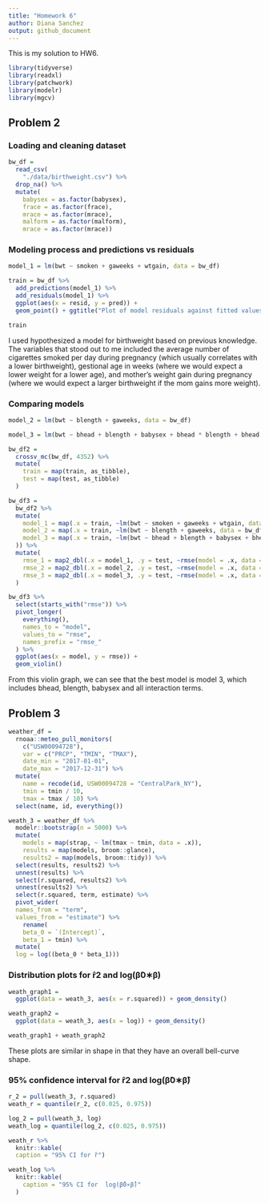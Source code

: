 ```yaml
---
title: "Homework 6"
author: Diana Sanchez
output: github_document
---
```


This is my solution to HW6.

``` r
library(tidyverse)
library(readxl)
library(patchwork)
library(modelr)
library(mgcv)
```

## Problem 2

### Loading and cleaning dataset

```r
bw_df =
  read_csv(
    "./data/birthweight.csv") %>%
  drop_na() %>%
  mutate(
    babysex = as.factor(babysex),
    frace = as.factor(frace),
    mrace = as.factor(mrace),
    malform = as.factor(malform),
    mrace = as.factor(mrace))
```

### Modeling process and predictions vs residuals
```r
model_1 = lm(bwt ~ smoken + gaweeks + wtgain, data = bw_df)

train = bw_df %>% 
  add_predictions(model_1) %>% 
  add_residuals(model_1) %>% 
  ggplot(aes(x = resid, y = pred)) + 
  geom_point() + ggtitle("Plot of model residuals against fitted values")

train
```

I used hypothesized a model for birthweight based on previous knowledge. The variables that stood out to me included the average number of cigarettes smoked per day during pregnancy (which usually correlates with a lower birthweight), gestional age in weeks (where we would expect a lower weight for a lower age), and mother's weight gain during pregnancy (where we would expect a larger birthweight if the mom gains more weight).

### Comparing models
```r
model_2 = lm(bwt ~ blength + gaweeks, data = bw_df)

model_3 = lm(bwt ~ bhead + blength + babysex + bhead * blength + bhead * babysex + blength * babysex + bhead * blength * babysex , data = bw_df)

bw_df2 = 
  crossv_mc(bw_df, 4352) %>% 
  mutate(
    train = map(train, as_tibble),
    test = map(test, as_tibble)
  )

bw_df3 = 
  bw_df2 %>% 
  mutate(
    model_1 = map(.x = train, ~lm(bwt ~ smoken + gaweeks + wtgain, data = bw_df)),
    model_2 = map(.x = train, ~lm(bwt ~ blength + gaweeks, data = bw_df)),
    model_3 = map(.x = train, ~lm(bwt ~ bhead + blength + babysex + bhead * blength + bhead * babysex + blength * babysex + bhead * blength * babysex , data = bw_df)
  )) %>% 
  mutate(
    rmse_1 = map2_dbl(.x = model_1, .y = test, ~rmse(model = .x, data = .y)),
    rmse_2 = map2_dbl(.x = model_2, .y = test, ~rmse(model = .x, data = .y)),
    rmse_3 = map2_dbl(.x = model_3, .y = test, ~rmse(model = .x, data = .y))
  )

bw_df3 %>% 
  select(starts_with("rmse")) %>% 
  pivot_longer(
    everything(),
    names_to = "model",
    values_to = "rmse",
    names_prefix = "rmse_"
  ) %>% 
  ggplot(aes(x = model, y = rmse)) +
  geom_violin()
```


From this violin graph, we can see that the best model is model 3, which includes bhead, blength, babysex and all interaction terms.

## Problem 3

```r
weather_df = 
  rnoaa::meteo_pull_monitors(
    c("USW00094728"),
    var = c("PRCP", "TMIN", "TMAX"), 
    date_min = "2017-01-01",
    date_max = "2017-12-31") %>%
  mutate(
    name = recode(id, USW00094728 = "CentralPark_NY"),
    tmin = tmin / 10,
    tmax = tmax / 10) %>%
  select(name, id, everything())

weath_3 = weather_df %>% 
  modelr::bootstrap(n = 5000) %>% 
  mutate(
    models = map(strap, ~ lm(tmax ~ tmin, data = .x)),
    results = map(models, broom::glance),
    results2 = map(models, broom::tidy)) %>%
  select(results, results2) %>%
  unnest(results) %>%
  select(r.squared, results2) %>%
  unnest(results2) %>%
  select(r.squared, term, estimate) %>%
  pivot_wider(
  names_from = "term", 
  values_from = "estimate") %>%
    rename(
    beta_0 = `(Intercept)`,
    beta_1 = tmin) %>%
  mutate(
  log = log((beta_0 * beta_1)))


```

### Distribution plots for r̂2 and log(β̂0∗β)
```r
weath_graph1 =
  ggplot(data = weath_3, aes(x = r.squared)) + geom_density()

weath_graph2 =
  ggplot(data = weath_3, aes(x = log)) + geom_density()

weath_graph1 + weath_graph2
```
 
These plots are similar in shape in that they have an overall bell-curve shape. 

### 95% confidence interval for r̂2 and log(β̂0∗β̂)
```r
r_2 = pull(weath_3, r.squared)
weath_r = quantile(r_2, c(0.025, 0.975))

log_2 = pull(weath_3, log)
weath_log = quantile(log_2, c(0.025, 0.975))

weath_r %>%
  knitr::kable(
  caption = "95% CI for r̂")

weath_log %>%
  knitr::kable(
    caption = "95% CI for  log(β̂0∗β̂)"
  )
```


